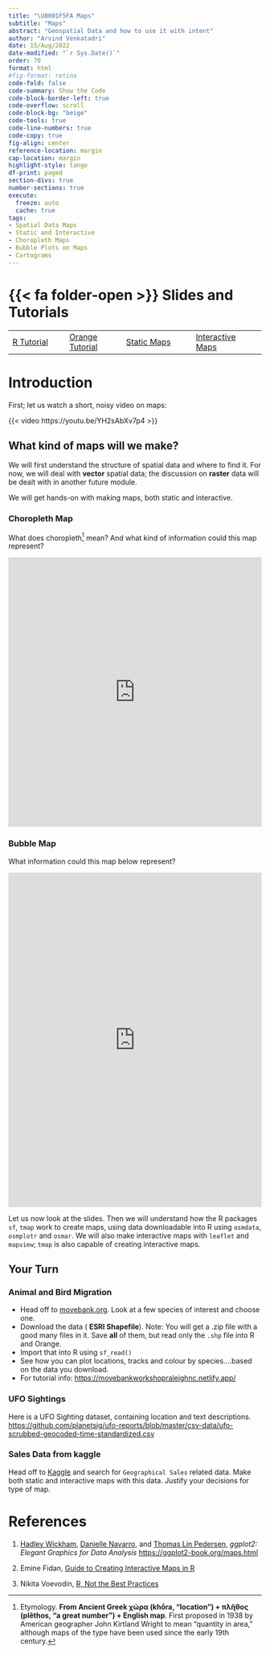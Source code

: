 ```yaml
---
title: "\U0001F5FA Maps"
subtitle: "Maps"
abstract: "Geospatial Data and how to use it with intent"
author: "Arvind Venkatadri"
date: 15/Aug/2022
date-modified: "`r Sys.Date()`"
order: 70
format: html
#fig-format: retina
code-fold: false
code-summary: Show the Code
code-block-border-left: true
code-overflow: scroll
code-block-bg: "beige"
code-tools: true
code-line-numbers: true
code-copy: true
fig-align: center
reference-location: margin
cap-location: margin
highlight-style: tango
df-print: paged
section-divs: true
number-sections: true
execute: 
  freeze: auto
  cache: true
tags:
- Spatial Data Maps
- Static and Interactive
- Choropleth Maps
- Bubble Plots on Maps
- Cartograms
---
```


# {{< fa folder-open >}} Slides and Tutorials

|                                                                                                                               |                                                                                                                          |                                                                                                                                                         |                                                                                                                                                        |
|-------------------------------------------------------------------------------------------------------------------------------|--------------------------------------------------------------------------------------------------------------------------|---------------------------------------------------------------------------------------------------------------------------------------------------------|--------------------------------------------------------------------------------------------------------------------------------------------------------|
| <a href="https://r-for-artists.netlify.app/slides/06-spatial/06-Spatial-Data-in-R.html"><i class="fa-solid                    
                    fa-file-powerpoint"></i> R Tutorial</a>                                                                     | <a href="./files/distributions.ows"> <iconify-icon icon="fluent-emoji:orange-circle"></iconify-icon> Orange Tutorial</a> | <a href="https://r-for-artists.netlify.app/slides/06-spatial/06-Spatial-Data-in-R.html"><i class="fa-solid                fa-map"></i> Static Maps</a>  | <a href="https://r-for-artists.netlify.app/labs/06-spatial/PlayingwithLeaflet.html"> <i class="fa-solid fa-map-location-dot"></i> Interactive Maps</a> |

# Introduction

First; let us watch a short, noisy video on maps:

{{< video https://youtu.be/YH2sAbXv7p4 >}}

## What kind of maps will we make?

We will first understand the structure of spatial data and where to find
it. For now, we will deal with **vector** spatial data; the discussion
on **raster** data will be dealt with in another future module.

We will get hands-on with making maps, both static and interactive.

### Choropleth Map

What does choropleth[^1] mean? And what kind of information could this
map represent?

<iframe width="100%" height="536" frameborder="0" src="https://observablehq.com/embed/2930afc559123cab?cells=chart">

</iframe>

### Bubble Map

What information could this map below represent?

<iframe width="100%" height="665" frameborder="0" src="https://observablehq.com/embed/9e3c148cb813bfbc?cells=chart">

</iframe>

Let us now look at the slides. Then we will understand how the R
packages `sf`, `tmap` work to create maps, using data downloadable into
R using `osmdata`, `osmplotr` and `osmar`. We will also make interactive
maps with `leaflet` and `mapview`; `tmap` is also capable of creating
interactive maps.

## Your Turn

### Animal and Bird Migration

-   Head off to
    [movebank.org](https://www.movebank.org/cms/movebank-main). Look at
    a few species of interest and choose one.
-   Download the data ( **ESRI Shapefile**). Note: You will get a .zip
    file with a good many files in it. Save **all** of them, but read
    only the `.shp` file into R and Orange.
-   Import that into R using `sf_read()`
-   See how you can plot locations, tracks and colour by
    species....based on the data you download.
-   For tutorial info: <https://movebankworkshopraleighnc.netlify.app/>

### UFO Sightings

Here is a UFO Sighting dataset, containing location and text
descriptions.
<https://github.com/planetsig/ufo-reports/blob/master/csv-data/ufo-scrubbed-geocoded-time-standardized.csv>

### Sales Data from kaggle

Head off to [Kaggle](https://www.kaggle.com/) and search for
`Geographical Sales` related data. Make both static and interactive maps
with this data. Justify your decisions for type of map.

# References

1.  [Hadley Wickham](http://hadley.nz/), [Danielle
    Navarro](https://djnavarro.net/), and [Thomas Lin
    Pedersen](https://www.data-imaginist.com/), *ggplot2: Elegant
    Graphics for Data Analysis* <https://ggplot2-book.org/maps.html>

2.  Emine Fidan, [Guide to Creating Interactive Maps in
    R](https://bookdown.org/eneminef/DRR_Bookdown/)

3.  Nikita Voevodin, [R, Not the Best
    Practices](https://bookdown.org/voevodin_nv/R_Not_the_Best_Practices/maps.html)

[^1]: Etymology. **From Ancient Greek χώρα (khṓra, "location") + πλῆθος
    (plêthos, "a great number") + English map**. First proposed in 1938
    by American geographer John Kirtland Wright to mean "quantity in
    area," although maps of the type have been used since the early 19th
    century.
